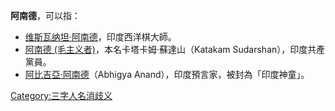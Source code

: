 '''阿南德'''，可以指：
* [[维斯瓦纳坦·阿南德|维斯瓦纳坦·阿南德]]，印度西洋棋大師。
* [[阿南德_(毛主义者)|阿南德 (毛主义者)]]，本名卡塔卡姆·蘇達山（Katakam Sudarshan），印度共產黨員。
* [[阿比吉亞·阿南德|阿比吉亞·阿南德]]（Abhigya Anand），印度預言家，被封為「印度神童」。
{{disambig}}
[[Category:三字人名消歧义|Category:三字人名消歧义]]